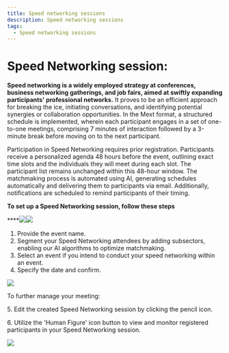 ```yaml
---
title: Speed networking sessions
description: Speed networking sessions
tags:
  - Speed networking sessions
---
```


# Speed Networking session:

**Speed networking is a widely employed strategy at conferences, business networking gatherings, and job fairs, aimed at swiftly expanding participants' professional networks.** It proves to be an efficient approach for breaking the ice, initiating conversations, and identifying potential synergies or collaboration opportunities. In the Mext format, a structured schedule is implemented, wherein each participant engages in a set of one-to-one meetings, comprising 7 minutes of interaction followed by a 3-minute break before moving on to the next participant.

Participation in Speed Networking requires prior registration. Participants receive a personalized agenda 48 hours before the event, outlining exact time slots and the individuals they will meet during each slot. The participant list remains unchanged within this 48-hour window.
The matchmaking process is automated using AI, generating schedules automatically and delivering them to participants via email. Additionally, notifications are scheduled to remind participants of their timing.

**To set up a Speed Networking session, follow these steps**

****![](/img/Marvaimages/Documentationspeednetworking.jpg)![](/img/Marvaimages/documentationavatarmeetingcreatea.jpg)

1. Provide the event name.
2. Segment your Speed Networking attendees by adding subsectors, enabling our AI algorithms to optimize matchmaking.
3.  Select an event if you intend to conduct your speed networking within an event.
4.  Specify the date and confirm.

![](/img/Marvaimages/Documentationspeednetworkinga.jpg)

To further manage your meeting:

5\. Edit the created Speed Networking session by clicking the pencil icon.

6\. Utilize the 'Human Figure' icon button to view and monitor registered participants in your Speed Networking session.

![](/img/Marvaimages/documentationavatarmeetingsubscriber.jpg)
